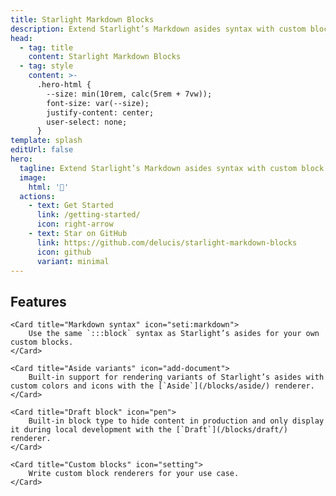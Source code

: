 ```yaml
---
title: Starlight Markdown Blocks
description: Extend Starlight’s Markdown asides syntax with custom block types
head:
  - tag: title
    content: Starlight Markdown Blocks
  - tag: style
    content: >-
      .hero-html {
        --size: min(10rem, calc(5rem + 7vw));
        font-size: var(--size);
        justify-content: center;
        user-select: none;
      }
template: splash
editUrl: false
hero:
  tagline: Extend Starlight’s Markdown asides syntax with custom block types
  image:
    html: '📝'
  actions:
    - text: Get Started
      link: /getting-started/
      icon: right-arrow
    - text: Star on GitHub
      link: https://github.com/delucis/starlight-markdown-blocks
      icon: github
      variant: minimal
---
```



## Features

<CardGrid>

    <Card title="Markdown syntax" icon="seti:markdown">
    	Use the same `:::block` syntax as Starlight’s asides for your own custom blocks.
    </Card>

    <Card title="Aside variants" icon="add-document">
    	Built-in support for rendering variants of Starlight’s asides with custom colors and icons with the [`Aside`](/blocks/aside/) renderer.
    </Card>

    <Card title="Draft block" icon="pen">
    	Built-in block type to hide content in production and only display it during local development with the [`Draft`](/blocks/draft/) renderer.
    </Card>

    <Card title="Custom blocks" icon="setting">
    	Write custom block renderers for your use case.
    </Card>

</CardGrid>
